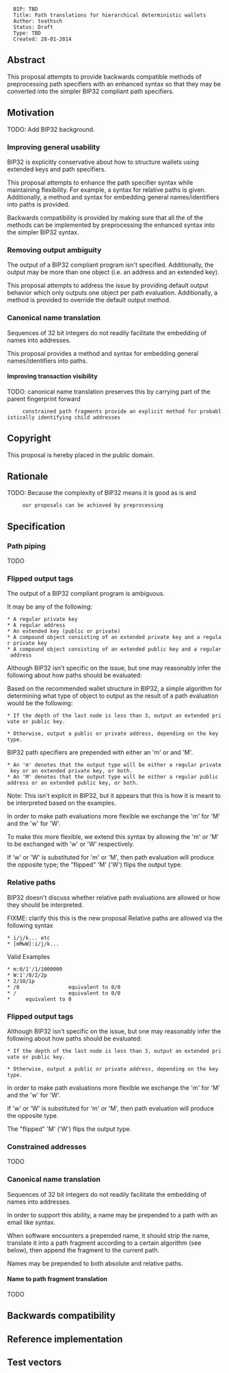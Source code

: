 <pre>
  BIP: TBD
  Title: Path translations for hierarchical deterministic wallets
  Author: teathsch
  Status: Draft
  Type: TBD
  Created: 28-01-2014
</pre>



==Abstract==
This proposal attempts to provide backwards compatible methods of preprocessing path specifiers with an enhanced syntax so that they may be converted into the simpler BIP32 compliant path specifiers.



==Motivation==
TODO: Add BIP32 background.

===Improving general usability===
BIP32 is explicitly conservative about how to structure wallets using extended keys and path specifiers.

This proposal attempts to enhance the path specifier syntax while maintaining flexibility. For example, a syntax for relative paths is given. Additionally, a method and syntax for embedding general names/identifiers into paths is provided.

Backwards compatibility is provided by making sure that all the of the methods can be implemented by preprocessing the enhanced syntax into the simpler BIP32 syntax.

===Removing output ambiguity===
The output of a BIP32 compliant program isn't specified.  Additionally, the output may be more than one object (i.e. an address and an extended key).

This proposal attempts to address the issue by providing default output behavior which only outputs one object per path evaluation. Additionally, a method is provided to override the default output method.

===Canonical name translation===
Sequences of 32 bit integers do not readily facilitate the embedding of names into addresses.

This proposal provides a method and syntax for embedding general names/identifiers into paths.

====Improving transaction visibility====
TODO: canonical name translation preserves this by carrying part of the parent fingerprint forward
      constrained path fragments provide an explicit method for probablistically identifying child addresses

==Copyright==
This proposal is hereby placed in the public domain.




==Rationale==
TODO: Because the complexity of BIP32 means it is good as is and
      our proposals can be achieved by preprocessing



==Specification==


===Path piping===
TODO


===Flipped output tags===
The output of a BIP32 compliant program is ambiguous.

It may be any of the following:

 * A regular private key
 * A regular address
 * An extended key (public or private)
 * A compound object consisting of an extended private key and a regular private key
 * A compound object consisting of an extended public key and a regular address

Although BIP32 isn't specific on the issue, but one may reasonably infer the following about how paths should be evaluated:

Based on the recommended wallet structure in BIP32, a simple algorithm for determining what type of object to output as the result of a path evaluation would be the following:

 * If the depth of the last node is less than 3, output an extended private or public key.

 * Otherwise, output a public or private address, depending on the key type.

BIP32 path specifiers are prepended with either an 'm' or and 'M'.

 * An 'm' denotes that the output type will be either a regular private key or an extended private key, or both.
 * An 'M' denotes that the output type will be either a regular public address or an extended public key, or both.

Note: This isn't explicit in BIP32, but it appears that this is how it is meant to be interpreted based on the examples.

In order to make path evaluations more flexible we exchange the 'm' for 'M' and the 'w' for 'W'.

To make this more flexible, we extend this syntax by allowing the 'm' or 'M' to be exchanged with 'w' or 'W' respectively.

If 'w' or 'W' is substituted for 'm' or 'M', then path evaluation will produce the opposite type; the "flipped" 'M' ('W') flips the output type.


===Relative paths===

BIP32 doesn't discuss whether relative path evaluations are allowed or how they should be interpreted.

FIXME: clarify this this is the new proposal
Relative paths are allowed via the following syntax

 * i/j/k... etc
 * [mMwW]:i/j/k...

Valid Examples

 * m:0/1'/1/1000000
 * W:1'/0/2/2p
 * 2/10/1p
 * /0                equivalent to 0/0
 * /                 equivalent to 0/0
 * <empty string>    equivalent to 0

===Flipped output tags===

Although BIP32 isn't specific on the issue,
but one may reasonably infer the following about how paths should be evaluated:

 * If the depth of the last node is less than 3, output an extended private or public key.

 * Otherwise, output a public or private address, depending on the key type.

In order to make path evaluations more flexible we exchange the 'm' for 'M' and the 'w' for 'W'.

If 'w' or 'W' is substituted for 'm' or 'M',
then path evaluation will produce the opposite type.

The "flipped" 'M' ('W') flips the output type.


===Constrained addresses===
TODO

===Canonical name translation===

Sequences of 32 bit integers do not readily facilitate the embedding of names into addresses.

In order to support this ability, a name may be prepended to a path with an email like syntax.

When software encounters a prepended name, it should strip the name, translate it into a path fragment according to a certain algorithm (see below), then append the fragment to the current path.

Names may be prepended to both absolute and relative paths.

====Name to path fragment translation====

TODO

==Backwards compatibility==

==Reference implementation==

==Test vectors==
